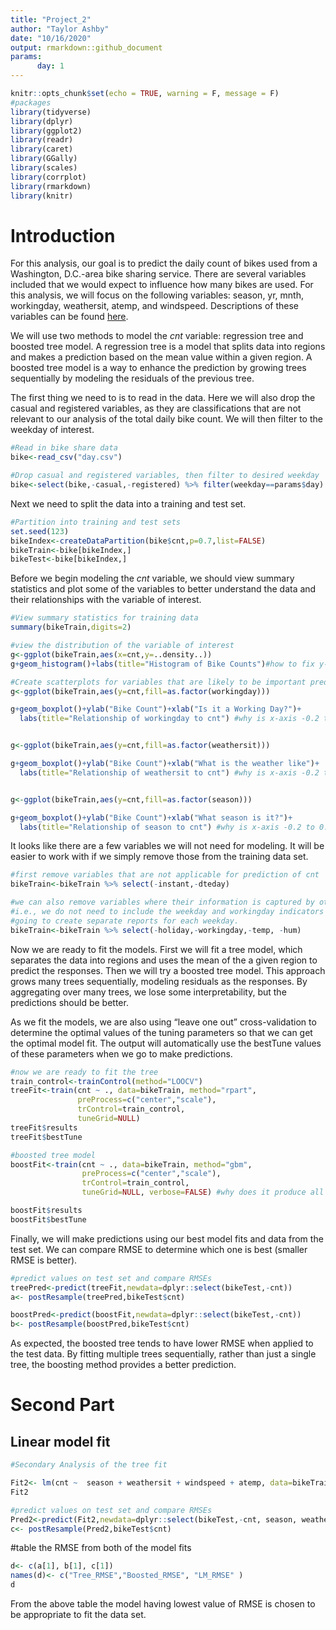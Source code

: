 ```yaml
---
title: "Project_2"
author: "Taylor Ashby"
date: "10/16/2020"
output: rmarkdown::github_document
params: 
      day: 1
---
```


```r
knitr::opts_chunk$set(echo = TRUE, warning = F, message = F)
#packages
library(tidyverse)
library(dplyr)
library(ggplot2)
library(readr)
library(caret)
library(GGally)
library(scales)
library(corrplot)
library(rmarkdown)
library(knitr)
```

# Introduction
For this analysis, our goal is to predict the daily count of bikes used from a Washington,
D.C.-area bike sharing service. There are several variables included that we would 
expect to influence how many bikes are used. For this analysis, we will focus on the following variables: season, yr, mnth, workingday, weathersit, atemp, and windspeed. 
Descriptions of these variables can be found [here](https://archive.ics.uci.edu/ml/datasets/Bike+Sharing+Dataset).

We will use two methods to model the *cnt* variable: regression tree and boosted tree model. 
A regression tree is a model that splits data into regions and makes a prediction based on the mean value within a given region. A boosted tree model is a way to enhance the prediction by growing trees sequentially by modeling the residuals of the previous tree.

The first thing we need to is to read in the data. Here we will also drop the casual 
and registered variables, as they are classifications that are not relevant to our 
analysis of the total daily bike count. We will then filter to the weekday of interest.
```r
#Read in bike share data
bike<-read_csv("day.csv")

#Drop casual and registered variables, then filter to desired weekday
bike<-select(bike,-casual,-registered) %>% filter(weekday==params$day)

```

Next we need to split the data into a training and test set.
```r
#Partition into training and test sets
set.seed(123)
bikeIndex<-createDataPartition(bike$cnt,p=0.7,list=FALSE)
bikeTrain<-bike[bikeIndex,]
bikeTest<-bike[bikeIndex,]
```

Before we begin modeling the *cnt* variable, we should view summary statistics and plot
some of the variables to better understand the data and their relationships with 
the variable of interest.
```r
#View summary statistics for training data
summary(bikeTrain,digits=2)

#view the distribution of the variable of interest
g<-ggplot(bikeTrain,aes(x=cnt,y=..density..))
g+geom_histogram()+labs(title="Histogram of Bike Counts")#how to fix y-axis %s

#Create scatterplots for variables that are likely to be important predictors
g<-ggplot(bikeTrain,aes(y=cnt,fill=as.factor(workingday)))

g+geom_boxplot()+ylab("Bike Count")+xlab("Is it a Working Day?")+ 
  labs(title="Relationship of workingday to cnt") #why is x-axis -0.2 to 0.2?


g<-ggplot(bikeTrain,aes(y=cnt,fill=as.factor(weathersit)))

g+geom_boxplot()+ylab("Bike Count")+xlab("What is the weather like")+ 
  labs(title="Relationship of weathersit to cnt") #why is x-axis -0.2 to 0.2?


g<-ggplot(bikeTrain,aes(y=cnt,fill=as.factor(season)))

g+geom_boxplot()+ylab("Bike Count")+xlab("What season is it?")+ 
  labs(title="Relationship of season to cnt") #why is x-axis -0.2 to 0.2?

```

It looks like there are a few variables we will not need for modeling. It will be 
easier to work with if we simply remove those from the training data set.
```r
#first remove variables that are not applicable for prediction of cnt
bikeTrain<-bikeTrain %>% select(-instant,-dteday)

#we can also remove variables where their information is captured by other variables
#i.e., we do not need to include the weekday and workingday indicators since we are
#going to create separate reports for each weekday.
bikeTrain<-bikeTrain %>% select(-holiday,-workingday,-temp, -hum)

```


Now we are ready to fit the models. First we will fit a tree model, which separates
the data into regions and uses the mean of the a given region to predict the responses. Then we will try a boosted tree model. This approach grows many trees sequentially, modeling residuals as the responses. By aggregating over many trees, we lose some interpretability, but the predictions should be better.

As we fit the models, we are also using "leave one out" cross-validation to determine
the optimal values of the tuning parameters so that we can get the optimal model fit.
The output will automatically use the bestTune values of these parameters when we go to make predictions.

```r
#now we are ready to fit the tree
train_control<-trainControl(method="LOOCV")
treeFit<-train(cnt ~ ., data=bikeTrain, method="rpart", 
               preProcess=c("center","scale"),
               trControl=train_control, 
               tuneGrid=NULL)
treeFit$results
treeFit$bestTune

#boosted tree model
boostFit<-train(cnt ~ ., data=bikeTrain, method="gbm", 
                preProcess=c("center","scale"),
                trControl=train_control, 
                tuneGrid=NULL, verbose=FALSE) #why does it produce all those different iterations, with no apparent variation?

boostFit$results
boostFit$bestTune

```

Finally, we will make predictions using our best model fits and data from the test set. We can compare RMSE to determine which one is best (smaller RMSE is better).
```r
#predict values on test set and compare RMSEs
treePred<-predict(treeFit,newdata=dplyr::select(bikeTest,-cnt))
a<- postResample(treePred,bikeTest$cnt)

boostPred<-predict(boostFit,newdata=dplyr::select(bikeTest,-cnt))
b<- postResample(boostPred,bikeTest$cnt)
```

As expected, the boosted tree tends to have lower RMSE when applied to the test data. By fitting multiple trees sequentially, rather than just a single tree, the boosting method provides a better prediction. 



# Second Part

## Linear model fit
```r
#Secondary Analysis of the tree fit

Fit2<- lm(cnt ~  season + weathersit + windspeed + atemp, data=bikeTrain)
Fit2

```

```r
#predict values on test set and compare RMSEs
Pred2<-predict(Fit2,newdata=dplyr::select(bikeTest,-cnt, season, weathersit, windspeed, atemp))
c<- postResample(Pred2,bikeTest$cnt)

```

#table the RMSE from both of the model fits

```r
d<- c(a[1], b[1], c[1])
names(d)<- c("Tree_RMSE","Boosted_RMSE", "LM_RMSE" )
d
```

From the above table the model having lowest value of RMSE is chosen to be appropriate to fit the data set.



